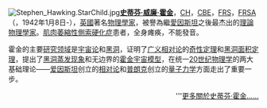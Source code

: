 [[File:Stephen_Hawking.StarChild.jpg|left]]'''[[史蒂芬·威廉·霍金|史蒂芬·威廉·霍金]]'''，[[名譽勳位|CH]]，[[CBE|CBE]]，[[皇家學會院士|FRS]]，[[皇家文藝學會|FRSA]]（{{lang-en|'''Stephen William Hawking'''}}，1942年1月8日-），[[英国|英國]]著名[[物理学家|物理學家]]，被譽為繼[[阿尔伯特·爱因斯坦|愛因斯坦]]之後最杰出的[[理论物理学|理論物理學家]]。[[肌肉萎縮性側索硬化症|肌肉萎縮性側索硬化症]]患者，全身瘫痪，不能發音。

霍金的主要[[研究领域|研究领域]]是[[宇宙论|宇宙论]]和[[黑洞|黑洞]]，证明了[[广义相对论|广义相对论]]的[[奇性定理|奇性定理]]和[[黑洞面积定理|黑洞面积定理]]，提出了[[霍金辐射|黑洞蒸发现象]]和无边界的[[霍金宇宙模型|霍金宇宙模型]]，在统一[[20世纪|20世纪]][[物理学|物理学]]的两大基础理论——[[阿尔伯特·爱因斯坦|爱因斯坦]]创立的[[相对论|相对论]]和[[马克斯·普朗克|普朗克]]创立的[[量子力学|量子力学]]方面走出了重要一步。

<div style="text-align: right;">'''[[史蒂芬·霍金|更多關於史蒂芬·霍金……]]</div>